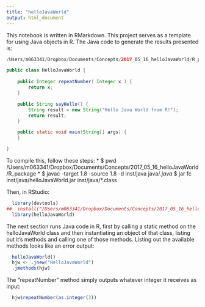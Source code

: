 ```yaml
---
title: "helloJavaWorld"
output: html_document
---
```


This notebook is written in RMarkdown. This project serves as a template for using Java objects in R. The Java code to generate the results presented is:  
```java
/Users/m063341/Dropbox/Documents/Concepts/2017_05_16_helloJavaWorld/R_package/java/helloJavaWorld.java

public class HelloJavaWorld {
	
	public Integer repeatNumber( Integer x ) {
		return x;
	}

	public String sayHello() {
		String result = new String("Hello Java World from R!");
		return result;
	}

	public static void main(String[] args) {
	}

} 
```

To compile this, follow these steps:
* $ pwd
/Users/m063341/Dropbox/Documents/Concepts/2017_05_16_helloJavaWorld/R_package
* $ javac -target 1.8 -source 1.8 -d inst/java java/*.java
* $ jar fc inst/java/helloJavaWorld.jar inst/java/*.class

Then, in RStudio:

```r
  library(devtools)
##  install("/Users/m063341/Dropbox/Documents/Concepts/2017_05_16_helloJavaWorld/R_package")
  library(helloJavaWorld)
```

The next section runs Java code in R, first by calling a static method on the helloJavaWorld class and then instantiating an object of that class, listing out it's methods and calling one of those methods. Listing out the available methods looks like an error output:

```r
  helloJavaWorld()
  hjw <- .jnew("HelloJavaWorld")
  .jmethods(hjw)
```

The "repeatNumber" method simply outputs whatever integer it receives as input:

```r
  hjw$repeatNumber(as.integer(3))
```
  

